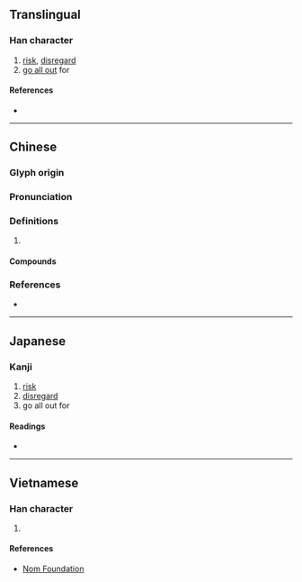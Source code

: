 {{character info/new}}
{{also|抃|拼}}
==Translingual==

===Han character===
{{Han char|rn=64|rad=手|as=05|sn=8|four=53040|canj=QIT|ids=⿰扌弁}}

# [[risk]], [[disregard]]
# [[go all out]] for

====References====
* {{Han ref|kx=0426.090|dkj=11966|dj=0775.030|hdz=31862.030|uh=62DA|ud=25306|bh=A9E9|bd=43497}}

----

==Chinese==
{{zh-forms}}

===Glyph origin===
{{Han etym}}

===Pronunciation===
{{zh-pron
|m=pīn
|c=ping1,faan1,pun3,pun2,pun1,fan3
|h=pfs=piang
|mn=piàⁿ
|mc=y
|oc=y
|cat=
}}
{{zh-attn-split}}

===Definitions===
{{zh-hanzi}}

# {{rfdef|zh}}

====Compounds====
{{zh-der|力拚|拚鬥|拚棄|拚卻|拚捨|打拚|拚生盡死|拚絕|滿拚自盡|拚老命|拚命}}

===References===
* {{R:yue:mfccd}}

----

==Japanese==

===Kanji===
{{ja-kanji|grade=|rs=手05}}

# [[risk]]
# [[disregard]]
# go all out for

====Readings====
* {{ja-readings|on=[[へん]] (hen), [[べん]] (ben), [[ふん]] (fun)|kun=[[てをうつ]] (teoutsu)}}

----

==Vietnamese==

===Han character===
{{vi-hantu|[[biện]], [[phấn]]|rs=手05}}

# {{defn|lang=vi|sort=手05}}

====References====
* [http://nomfoundation.org/common/nom_details.php?codepoint=62da Nom Foundation]